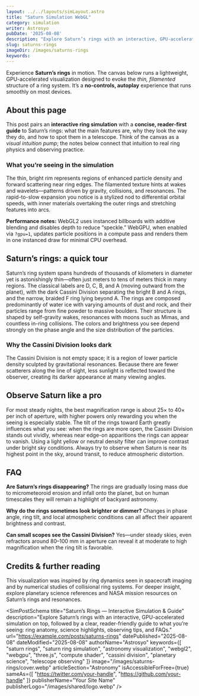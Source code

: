 ```yaml
---
layout: ../../layouts/simLayout.astro
title: "Saturn Simulation WebGL"
category: simulation
writer: Astrosyo
pubDate: '2025-08-08'
description: "Explore Saturn’s rings with an interactive, GPU-accelerated simulation on top, followed by a clear, reader-friendly guide to what you’re seeing: ring anatomy, science highlights, observing tips, and FAQs."
slug: saturns-rings
imageDir: /images/saturns-rings
keywords:
---
```



<div class="sim-container centered_flex">
  <p class="Tool-Explanation">Experience <strong>Saturn’s rings</strong> in motion. The canvas below runs a lightweight, GPU-accelerated visualization designed to evoke the <em>thin, filamented</em> structure of a ring system. It’s a <strong>no-controls, autoplay</strong> experience that runs smoothly on most devices.</p>

  <div class="sim-stage" aria-label="Saturn ring simulation canvas">
    <SimCanvas slug="saturns-rings" />
  </div>

  <figcaption class="sim-caption"></figcaption>
</div>

<div class="sim-article">

  <h2 id="about-this-page">About this page</h2>
  <p>
    This post pairs an <strong>interactive ring simulation</strong> with a <strong>concise, reader-first guide</strong> to Saturn’s rings: what the main features are, why they look the way they do, and how to spot them in a telescope. Think of the canvas as a <em>visual intuition pump</em>; the notes below connect that intuition to real ring physics and observing practice.
  </p>

  <h3 id="what-youre-seeing">What you’re seeing in the simulation</h3>
  <p>
    The thin, bright rim represents regions of enhanced particle density and forward scattering near ring edges. The filamented texture hints at wakes and wavelets—patterns driven by gravity, collisions, and resonances. The rapid-to-slow expansion you notice is a stylized nod to differential orbital speeds, with inner materials overtaking the outer rings and stretching features into arcs.
  </p>

  <aside class="note">
    <strong>Performance notes:</strong> WebGL2 uses instanced billboards with additive blending and disables depth to reduce “speckle.” WebGPU, when enabled via <code>?gpu=1</code>, updates particle positions in a compute pass and renders them in one instanced draw for minimal CPU overhead.
  </aside>

  <h2 id="saturns-rings-quick-tour">Saturn’s rings: a quick tour</h2>
  <p>
    Saturn’s ring system spans hundreds of thousands of kilometers in diameter yet is astonishingly thin—often just meters to tens of meters thick in many regions. The classical labels are D, C, B, and A (moving outward from the planet), with the dark Cassini Division separating the bright B and A rings, and the narrow, braided F ring lying beyond A. The rings are composed predominantly of water ice with varying amounts of dust and rock, and their particles range from fine powder to massive boulders. Their structure is shaped by self-gravity wakes, resonances with moons such as Mimas, and countless in-ring collisions. The colors and brightness you see depend strongly on the phase angle and the size distribution of the particles.
  </p>

  <h3 id="why-the-cassini-division-looks-dark">Why the Cassini Division looks dark</h3>
  <p>
    The Cassini Division is not empty space; it is a region of lower particle density sculpted by gravitational resonances. Because there are fewer scatterers along the line of sight, less sunlight is reflected toward the observer, creating its darker appearance at many viewing angles.
  </p>

  <h2 id="observe-saturn-like-a-pro">Observe Saturn like a pro</h2>
  <p>
    For most steady nights, the best magnification range is about 25× to 40× per inch of aperture, with higher powers only rewarding you when the seeing is especially stable. The tilt of the rings toward Earth greatly influences what you see: when the rings are more open, the Cassini Division stands out vividly, whereas near edge-on apparitions the rings can appear to vanish. Using a light yellow or neutral density filter can improve contrast under bright sky conditions. Always try to observe when Saturn is near its highest point in the sky, around transit, to reduce atmospheric distortion.
  </p>

  <h2 id="faq">FAQ</h2>
  <p>
    <strong>Are Saturn’s rings disappearing?</strong> The rings are gradually losing mass due to micrometeoroid erosion and infall onto the planet, but on human timescales they will remain a highlight of backyard astronomy.
  </p>
  <p>
    <strong>Why do the rings sometimes look brighter or dimmer?</strong> Changes in phase angle, ring tilt, and local atmospheric conditions can all affect their apparent brightness and contrast.
  </p>
  <p>
    <strong>Can small scopes see the Cassini Division?</strong> Yes—under steady skies, even refractors around 80–100&nbsp;mm in aperture can reveal it at moderate to high magnification when the ring tilt is favorable.
  </p>

  <h2 id="credits-further-reading">Credits & further reading</h2>
  <p>
    This visualization was inspired by ring dynamics seen in spacecraft imaging and by numerical studies of collisional ring systems. For deeper insight, explore planetary science references and NASA mission resources on Saturn’s rings and resonances.
  </p>

</div>

<SimPostSchema
  title="Saturn’s Rings — Interactive Simulation & Guide"
  description="Explore Saturn’s rings with an interactive, GPU-accelerated simulation on top, followed by a clear, reader-friendly guide to what you’re seeing: ring anatomy, science highlights, observing tips, and FAQs."
  url="https://example.com/posts/saturns-rings"
  datePublished="2025-08-08"
  dateModified="2025-08-08"
  authorName="Astrosyo"
  keywords={[
    "saturn rings",
    "saturn ring simulation",
    "astronomy visualization",
    "webgl2",
    "webgpu",
    "three.js",
    "compute shader",
    "cassini division",
    "planetary science",
    "telescope observing"
  ]}
  image="/images/saturns-rings/cover.webp"
  articleSection="Astronomy"
  isAccessibleForFree={true}
  sameAs={[
    "https://twitter.com/your-handle",
    "https://github.com/your-handle"
  ]}
  publisherName="Your Site Name"
  publisherLogo="/images/shared/logo.webp"
/>